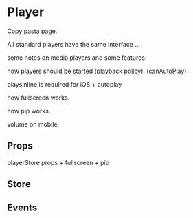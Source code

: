# Player

Copy pasta page.

All standard players have the same interface ...

some notes on media players and some features.

how players should be started (playback policy). (canAutoPlay)

playsinline is required for iOS + autoplay

how fullscreen works.

how pip works.

volume on mobile.

## Props

playerStore props + fullscreen + pip

## Store

## Events